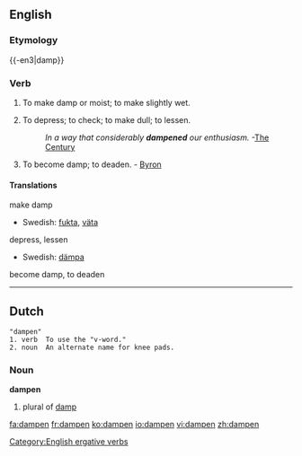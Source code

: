 ==English==

===Etymology===
{{-en3|damp}}

===Verb===
{{en-verb}}

# {{transitive}} To make damp or moist; to make slightly wet.
# {{transitive}} To depress; to check; to make dull; to lessen.
#:''In a way that considerably '''dampened''' our enthusiasm.''  -[[The Century]]
# {{intransitive}} To become damp; to deaden. - [[Byron]]

{{Webster}}

====Translations====
;make damp
*Swedish: [[fukta]], [[väta]]
;depress, lessen
*Swedish: [[dämpa]]
;become damp, to deaden

[[Category:English ergative verbs]]

----

==Dutch==
{{rfv}}
 "dampen"
 1. verb  To use the "v-word."
 2. noun  An alternate name for knee pads.

===Noun===
'''dampen''' {{m}}

# plural of [[damp]]

[[fa:dampen]]
[[fr:dampen]]
[[ko:dampen]]
[[io:dampen]]
[[vi:dampen]]
[[zh:dampen]]